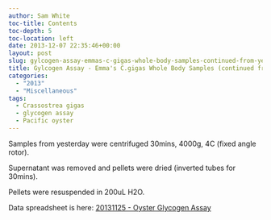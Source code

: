 ```yaml
---
author: Sam White
toc-title: Contents
toc-depth: 5
toc-location: left
date: 2013-12-07 22:35:46+00:00
layout: post
slug: gylcogen-assay-emmas-c-gigas-whole-body-samples-continued-from-yesterday
title: Gylcogen Assay - Emma's C.gigas Whole Body Samples (continued from yesterday)
categories:
  - "2013"
  - "Miscellaneous"
tags:
  - Crassostrea gigas
  - glycogen assay
  - Pacific oyster
---
```


Samples from yesterday were centrifuged 30mins, 4000g, 4C (fixed angle rotor).

Supernatant was removed and pellets were dried (inverted tubes for 30mins).

Pellets were resuspended in 200uL H2O.

Data spreadsheet is here: [20131125 - Oyster Glycogen Assay](https://docs.google.com/spreadsheet/ccc?key=0AmS_90rPaQMzdHVBZGtENzFkZTNMM3BCTVNZQm1Cd2c&usp=sharing)
